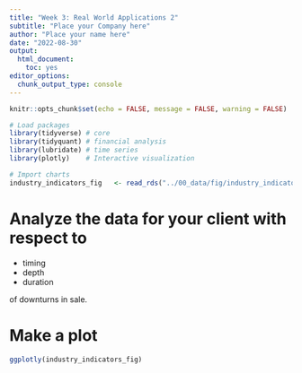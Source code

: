 ```yaml
---
title: "Week 3: Real World Applications 2"
subtitle: "Place your Company here"
author: "Place your name here"
date: "2022-08-30"
output: 
  html_document: 
    toc: yes
editor_options: 
  chunk_output_type: console
---
```


```r
knitr::opts_chunk$set(echo = FALSE, message = FALSE, warning = FALSE)

# Load packages
library(tidyverse) # core
library(tidyquant) # financial analysis
library(lubridate) # time series
library(plotly)    # Interactive visualization

# Import charts
industry_indicators_fig   <- read_rds("../00_data/fig/industry_indicators_fig.rds")
```

# Analyze the data for your client with respect to

* timing 
* depth
* duration

of downturns in sale.

# Make a plot

```r
ggplotly(industry_indicators_fig)
```



